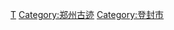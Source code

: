{{catmain|登封“天地之中”历史建筑群}}

[[Category:中国世界遗产|T]]
[[Category:郑州古迹|Category:郑州古迹]]
[[Category:登封市|Category:登封市]]